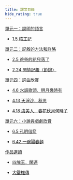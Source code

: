 ---
title: 課文目錄
hide_rating: true
---

<div className="text-list" style={{color:'#6366f1'}}>

[單元一：說明的語言](S3/單元一：說明的語言)

- [1.5 核工記](/S3/單元一：說明的語言/1.5核工記.mdx)

[單元二：記敘的方法和詳略](S3/單元二：記敘的方法和詳略)

- [2.5 爸爸的花兒落了](/S3/單元二：記敘的方法和詳略/2.5爸爸的花兒落了.mdx)

- [2.24 閒情記趣（節錄）](/S3/單元二：記敘的方法和詳略/2.24閒情記趣（節錄）.mdx)

<!-- 單元三：生活情思 -->

[單元四：詞曲欣賞](S3/單元四：詞曲欣賞)

- [4.6 水調歌頭．明月幾時有](/S3/單元四：詞曲欣賞/4.6水調歌頭．明月幾時有.mdx)

- [4.13 天淨沙．秋思](/S3/單元四：詞曲欣賞/4.13天淨沙．秋思.mdx)

- [4.18 虞美人．春花秋月何時了](/S3/單元四：詞曲欣賞/4.18虞美人．春花秋月何時了.mdx)

[單元六：小說與戲劇欣賞](S3/單元六：小說與戲劇欣賞)

- [6.5 孔明借箭](/S3/單元六：小說與戲劇欣賞/6.5孔明借箭.mdx)

- [6.42 一碗陽春麵](/S3/單元六：小說與戲劇欣賞/一碗陽春麵.mdx)

<!-- 單元七：論證的方法

單元八：議論的應用

單元九：文言選讀（三） -->

[作品選讀](S3/作品選讀)

- [四塊玉．閑適](/S3/作品選讀/四塊玉．閑適.mdx)

- [大鐵椎傳](/S3/作品選讀/大鐵椎傳.mdx)

</div>
